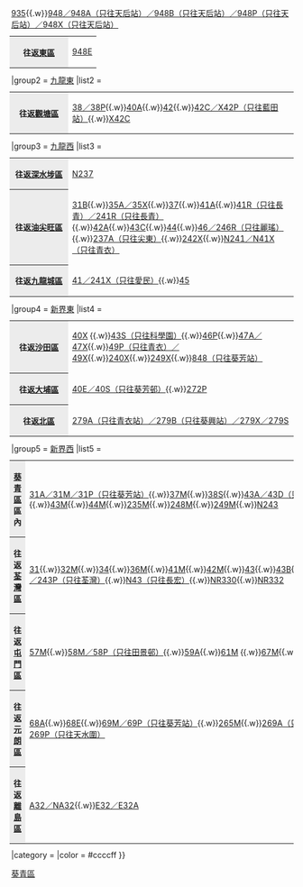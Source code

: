 {{Navbox
|name        = 葵青區巴士路線列表
|title       = 以[[葵青區]]作總站或折返點巴士路線（以下為目的地區份）
|bodystyle   = background: #f9f9f9;
|liststyle   = text-align: left;%;
|groupstyle  = background: #ececec; text-align: center;
|belowstyle  = text-align: center;;
|oddstyle    = background: #f9f9f9;
|evenstyle   = background: #f9f9f9;
|state       = collapsed
|group1      = [[港島區]]
|list1       = <table class="navbox nowraplinks" style="background: transparent; font-size: 100%; padding: 0; border: 0; margin: -3px;"><tr><th style="background: #ececec; width: 90px; text-align: center; vertical-align: center;">往返[[灣仔區]]</th><td style="text-align: left;">[[過海隧道巴士930B線|930B（只往銅鑼灣）]]{{.w}}[[過海隧道巴士935線|935]]{{.w}}[[過海隧道巴士948線|948／948A（只往天后站）／948B（只往天后站）／948P（只往天后站）／948X（只往天后站）]]</td></tr></table><table class="navbox nowraplinks" style="background: transparent; font-size: 100%; padding: 0; border: 0; margin: -3px;"><tr><th style="background: #ececec; width: 90px; text-align: center; vertical-align: center;">往返[[東區 (香港)|東區]]</th><td style="text-align: left;">[[過海隧道巴士948E線|948E]]</td></tr></table>
|group2      = [[九龍東]]
|list2       = <table class="navbox nowraplinks" style="background: transparent; font-size: 100%; padding: 0; border: 0; margin: -3px;"><tr><th style="background: #ececec; width: 90px; text-align: center; vertical-align: center;">往返[[觀塘區]]</th><td style="text-align: left;">[[九龍巴士38線|38／38P]]{{.w}}[[九龍巴士40線|40A]]{{.w}}[[九龍巴士42線|42]]{{.w}}[[九龍巴士42C線|42C／X42P（只往藍田站）]]{{.w}}[[九龍巴士X42C線|X42C]]</td></tr></table>
|group3      = [[九龍西]]
|list3       = <table class="navbox nowraplinks" style="background: transparent; font-size: 100%; padding: 0; border: 0; margin: -3px;"><tr><th style="background: #ececec; width: 90px; text-align: center; vertical-align: center;">往返[[深水埗區]]</th><td style="text-align: left;">[[九龍巴士N237線|N237]]</td></tr><tr><th style="background: #ececec; width: 90px; text-align: center; vertical-align: center;">往返[[油尖旺區]]</th><td style="text-align: left;">[[九龍巴士31B線|31B]]{{.w}}[[九龍巴士35A線|35A／35X]]{{.w}}[[九龍巴士37線|37]]{{.w}}[[九龍巴士41A線|41A]]{{.w}}[[九龍巴士41R線|41R（只往長青）／241R（只往長青）]]{{.w}}[[九龍巴士42A線|42A]]{{.w}}[[九龍巴士43C線|43C]]{{.w}}[[九龍巴士44線|44]]{{.w}}[[九龍巴士46線|46／246R（只往麗瑤）]]{{.w}}[[九龍巴士237A線|237A（只往尖東）]]{{.w}}[[九龍巴士242X線|242X]]{{.w}}[[九龍巴士N241線|N241／N41X（只往青衣）]]</td></tr><tr><th style="background: #ececec; width: 90px; text-align: center; vertical-align: center;">往返[[九龍城區]]</th><td style="text-align: left;">[[九龍巴士41線|41／241X（只往愛民）]]{{.w}}[[九龍巴士45線|45]]</td></tr></table>
|group4      = [[新界東]]
|list4       = <table class="navbox nowraplinks" style="background: transparent; font-size: 100%; padding: 0; border: 0; margin: -3px;"><tr><th style="background: #ececec; width: 90px; text-align: center; vertical-align: center;">往返[[沙田區]]</th><td style="text-align: left;">[[九龍巴士40X線|40X]] {{.w}}[[九龍巴士43S線|43S（只往科學園）]]{{.w}}[[九龍巴士46P線|46P]]{{.w}}[[九龍巴士47X線|47A／47X]]{{.w}}[[九龍巴士49X線|49P（只往青衣）／49X]]{{.w}}[[九龍巴士240X線|240X]]{{.w}}[[九龍巴士249X線|249X]]{{.w}}[[九龍巴士848線|848（只往葵芳站）]]</td></tr><tr><th style="background: #ececec; width: 90px; text-align: center; vertical-align: center;">往返[[大埔區]]</th><td style="text-align: left;">[[九龍巴士40S線|40E／40S（只往葵芳邨）]]{{.w}}[[九龍巴士272P線|272P]]</td></tr><tr><th style="background: #ececec; width: 90px; text-align: center; vertical-align: center;">往返[[北區 (香港)|北區]]</th><td style="text-align: left;">[[九龍巴士279X線|279A（只往青衣站）／279B（只往葵興站）／279X／279S]]</td></tr></table>
|group5      = [[新界西]]
|list5       = <table class="navbox nowraplinks" style="background: transparent; font-size: 100%; padding: 0; border: 0; margin: -3px;"><tr><th style="background: #ececec; width: 90px; text-align: center; vertical-align: center;">[[葵青區]]區內</th><td style="text-align: left;">[[九龍巴士31M線|31A／31M／31P（只往葵芳站）]]{{.w}}[[九龍巴士37M線|37M]]{{.w}}[[九龍巴士38S線|38S]]{{.w}}[[九龍巴士43A線|43A／43D（只往葵盛）]]{{.w}}[[九龍巴士43M線|43M]]{{.w}}[[九龍巴士44M線|44M]]{{.w}}[[九龍巴士235M線|235M]]{{.w}}[[九龍巴士248M線|248M]]{{.w}}[[九龍巴士249M線|249M]]{{.w}}[[九龍巴士N243線|N243]]</td></tr><tr><th style="background: #ececec; width: 90px; text-align: center; vertical-align: center;">往返[[荃灣區]]</th><td style="text-align: left;">[[九龍巴士31線|31]]{{.w}}[[九龍巴士32M線|32M]]{{.w}}[[九龍巴士34線|34]]{{.w}}[[九龍巴士36M線|36M]]{{.w}}[[九龍巴士41M線|41M]]{{.w}}[[九龍巴士42M線|42M]]{{.w}}[[九龍巴士43線|43]]{{.w}}[[九龍巴士43B線|43B]]{{.w}}[[九龍巴士235線|235]]{{.w}}[[九龍巴士243M線|243M／243P（只往荃灣）]]{{.w}}[[九龍巴士N43線|N43（只往長宏）]]{{.w}}[[香港巴士NR330線|NR330]]{{.w}}[[香港巴士NR332線|NR332]]</td></tr><tr><th style="background: #ececec; width: 90px; text-align: center; vertical-align: center;">往返[[屯門區]]</th><td style="text-align: left;">[[九龍巴士57M線|57M]]{{.w}}[[九龍巴士58M線|58M／58P（只往田景邨）]]{{.w}}[[九龍巴士59A線|59A]]{{.w}}[[九龍巴士61M線|61M]]<!--{{.w}}[[九龍巴士67A線|67A]]-->{{.w}}[[九龍巴士67M線|67M]]{{.w}}[[九龍巴士260C線|260C]]</td></tr><tr><th style="background: #ececec; width: 90px; text-align: center; vertical-align: center;">往返[[元朗區]]</th><td style="text-align: left;">[[九龍巴士68A線|68A]]{{.w}}[[九龍巴士68E線|68E]]{{.w}}[[九龍巴士69M線|69M／69P（只往葵芳站）]]{{.w}}[[九龍巴士265M線|265M]]{{.w}}[[九龍巴士269M線|269A（只往葵涌）／269M／269P（只往天水圍）]]</td></tr><tr><th style="background: #ececec; width: 90px; text-align: center; vertical-align: center;">往返[[離島區]]</th><td style="text-align: left;">[[龍運巴士A32線|A32／NA32]]{{.w}}[[龍運巴士E32線|E32／E32A]]</td></tr></table>
|category = 
|color    = #ccccff
}}<noinclude>
[[Category:香港巴士路線模板|葵青區]]
</noinclude>